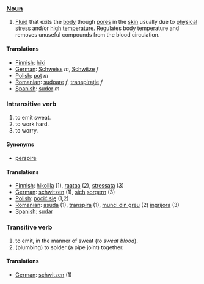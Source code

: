 === [[Noun]] ===
#[[Fluid]] that exits the [[body]] though [[pore]]s in the [[skin]] usually due to [[physical]] [[stress]] and/or [[high]] [[temperature]]. Regulates body temperature and removes unuseful compounds from the blood circulation.

====Translations====

*[[Finnish]]: [[hiki]]
*[[German]]: [[Schweiss]] ''m'', [[Schwitze]] ''f''
*[[Polish]]: [[pot]] ''m''
*[[Romanian]]: [[sudoare]] ''f'', [[transpiraţie]] ''f''
*[[Spanish]]: [[sudor]] ''m''

=== Intransitive verb ===

#to emit sweat.
#to work hard.
#to worry.

====Synonyms====

*[[perspire]]

====Translations====

*[[Finnish]]: [[hikoilla]] (1), [[raataa]] (2), [[stressata]] (3)
*[[German]]: [[schwitzen]] (1), [[sich]] [[sorgern]] (3)
*[[Polish]]: [[pocić się]] (1,2)
*[[Romanian]]: [[asuda]] (1), [[transpira]] (1), [[munci din greu]] (2) [[îngrijora]] (3)
*[[Spanish]]: [[sudar]]

=== Transitive verb ===

#to emit, in the manner of sweat (''to sweat blood'').
#(plumbing) to solder (a pipe joint) together.

====Translations====

*[[German]]: [[schwitzen]] (1)